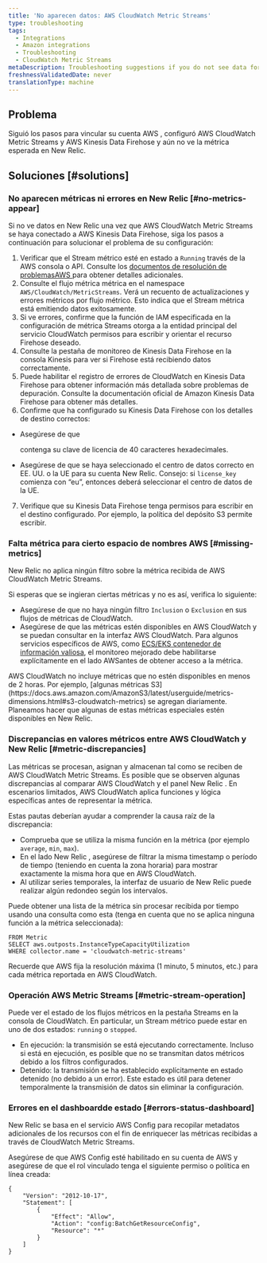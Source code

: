 ```yaml
---
title: 'No aparecen datos: AWS CloudWatch Metric Streams'
type: troubleshooting
tags:
  - Integrations
  - Amazon integrations
  - Troubleshooting
  - CloudWatch Metric Streams
metaDescription: Troubleshooting suggestions if you do not see data for your AWS CloudWatch Metric Streams integration in the New Relic infrastructure UI.
freshnessValidatedDate: never
translationType: machine
---
```


## Problema

Siguió los pasos para vincular su cuenta AWS , configuró AWS CloudWatch Metric Streams y AWS Kinesis Data Firehose y aún no ve la métrica esperada en New Relic.

## Soluciones [#solutions]

### No aparecen métricas ni errores en New Relic [#no-metrics-appear]

Si no ve datos en New Relic una vez que AWS CloudWatch Metric Streams se haya conectado a AWS Kinesis Data Firehose, siga los pasos a continuación para solucionar el problema de su configuración:

1. Verificar que el Stream métrico esté en estado a `Running` través de la AWS consola o API. Consulte los [documentos de resolución de problemasAWS ](https://docs.aws.amazon.com/AmazonCloudWatch/latest/monitoring/CloudWatch-metric-streams-troubleshoot.html)para obtener detalles adicionales.
2. Consulte el flujo métrica métrica en el namespace `AWS/CloudWatch/MetricStreams`. Verá un recuento de actualizaciones y errores métricos por flujo métrico. Esto indica que el Stream métrica está emitiendo datos exitosamente.
3. Si ve errores, confirme que la función de IAM especificada en la configuración de métrica Streams otorga a la entidad principal del servicio CloudWatch permisos para escribir y orientar el recurso Firehose deseado.
4. Consulte la pestaña de monitoreo de Kinesis Data Firehose en la consola Kinesis para ver si Firehose está recibiendo datos correctamente.
5. Puede habilitar el registro de errores de CloudWatch en Kinesis Data Firehose para obtener información más detallada sobre problemas de depuración. Consulte la documentación oficial de Amazon Kinesis Data Firehose para obtener más detalles.
6. Confirme que ha configurado su Kinesis Data Firehose con los detalles de destino correctos:

* Asegúrese de que

  <InlinePopover type="licenseKey"/>

  contenga su clave de licencia de 40 caracteres hexadecimales.

* Asegúrese de que se haya seleccionado el centro de datos correcto en EE. UU. o la UE para su cuenta New Relic. Consejo: si `license_key` comienza con “eu”, entonces deberá seleccionar el centro de datos de la UE.

7. Verifique que su Kinesis Data Firehose tenga permisos para escribir en el destino configurado. Por ejemplo, la política del depósito S3 permite escribir.

### Falta métrica para cierto espacio de nombres AWS [#missing-metrics]

New Relic no aplica ningún filtro sobre la métrica recibida de AWS CloudWatch Metric Streams.

Si esperas que se ingieran ciertas métricas y no es así, verifica lo siguiente:

* Asegúrese de que no haya ningún filtro `Inclusion` o `Exclusion` en sus flujos de métricas de CloudWatch.
* Asegúrese de que las métricas estén disponibles en AWS CloudWatch y se puedan consultar en la interfaz AWS CloudWatch. Para algunos servicios específicos de AWS, como [ECS/EKS contenedor de información valiosa](https://docs.aws.amazon.com/AmazonCloudWatch/latest/monitoring/deploy-container-insights.html), el monitoreo mejorado debe habilitarse explícitamente en el lado AWSantes de obtener acceso a la métrica.

<Callout variant="important">
  AWS CloudWatch no incluye métricas que no estén disponibles en menos de 2 horas. Por ejemplo, [algunas métricas S3](https://docs.aws.amazon.com/AmazonS3/latest/userguide/metrics-dimensions.html#s3-cloudwatch-metrics) se agregan diariamente. Planeamos hacer que algunas de estas métricas especiales estén disponibles en New Relic.
</Callout>

### Discrepancias en valores métricos entre AWS CloudWatch y New Relic [#metric-discrepancies]

Las métricas se procesan, asignan y almacenan tal como se reciben de AWS CloudWatch Metric Streams. Es posible que se observen algunas discrepancias al comparar AWS CloudWatch y el panel New Relic . En escenarios limitados, AWS CloudWatch aplica funciones y lógica específicas antes de representar la métrica.

Estas pautas deberían ayudar a comprender la causa raíz de la discrepancia:

* Comprueba que se utiliza la misma función en la métrica (por ejemplo `average`, `min`, `max`).
* En el lado New Relic , asegúrese de filtrar la misma timestamp o período de tiempo (teniendo en cuenta la zona horaria) para mostrar exactamente la misma hora que en AWS CloudWatch.
* Al utilizar series temporales, la interfaz de usuario de New Relic puede realizar algún redondeo según los intervalos.

Puede obtener una lista de la métrica sin procesar recibida por tiempo usando una consulta como esta (tenga en cuenta que no se aplica ninguna función a la métrica seleccionada):

```
FROM Metric 
SELECT aws.outposts.InstanceTypeCapacityUtilization
WHERE collector.name = 'cloudwatch-metric-streams'
```

Recuerde que AWS fija la resolución máxima (1 minuto, 5 minutos, etc.) para cada métrica reportada en AWS CloudWatch.

### Operación AWS Metric Streams [#metric-stream-operation]

Puede ver el estado de los flujos métricos en la pestaña Streams en la consola de CloudWatch. En particular, un Stream métrico puede estar en uno de dos estados: `running` o `stopped`.

* En ejecución: la transmisión se está ejecutando correctamente. Incluso si está en ejecución, es posible que no se transmitan datos métricos debido a los filtros configurados.
* Detenido: la transmisión se ha establecido explícitamente en estado detenido (no debido a un error). Este estado es útil para detener temporalmente la transmisión de datos sin eliminar la configuración.

### Errores en el dashboardde estado [#errors-status-dashboard]

New Relic se basa en el servicio AWS Config para recopilar metadatos adicionales de los recursos con el fin de enriquecer las métricas recibidas a través de CloudWatch Metric Streams.

Asegúrese de que AWS Config esté habilitado en su cuenta de AWS y asegúrese de que el rol vinculado tenga el siguiente permiso o política en línea creada:

```
{
    "Version": "2012-10-17",
    "Statement": [
        {
            "Effect": "Allow",
            "Action": "config:BatchGetResourceConfig",
            "Resource": "*"
        }
    ]
}
```